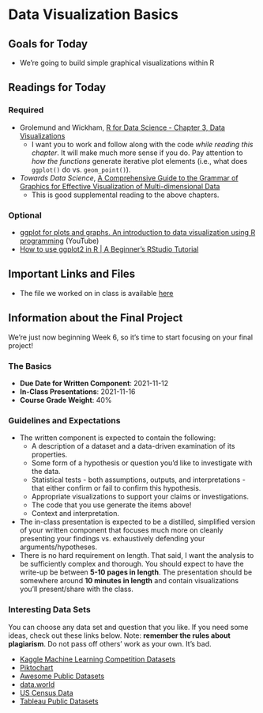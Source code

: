 # Data Visualization Basics

## Goals for Today {-} 

* We're going to build simple graphical visualizations within R

## Readings for Today {-} 

### Required {-}

* Grolemund and Wickham, [R for Data Science - Chapter 3, Data Visualizations](https://r4ds.had.co.nz/data-visualisation.html)
  * I want you to work and follow along with the code *while reading this chapter*. It will make much more sense if you do. Pay attention to *how the functions* generate iterative plot elements (i.e., what does `ggplot()` do vs. `geom_point()`). 
* *Towards Data Science*, [A Comprehensive Guide to the Grammar of Graphics for Effective Visualization of Multi-dimensional Data](https://towardsdatascience.com/a-comprehensive-guide-to-the-grammar-of-graphics-for-effective-visualization-of-multi-dimensional-1f92b4ed4149) 
  * This is good supplemental reading to the above chapters. 


### Optional {-}

* [ggplot for plots and graphs. An introduction to data visualization using R programming](https://www.youtube.com/watch?v=HPJn1CMvtmI) (YouTube)
* [How to use ggplot2 in R | A Beginner's RStudio Tutorial](https://www.youtube.com/watch?v=TgyWeKoK1HA)

## Important Links and Files {-}

* The file we worked on in class is available [here](https://github.com/kylescotshank/applied_data_science/blob/master/Week6_Class2_InClassExamples.R)

## Information about the Final Project {-}

We're just now beginning Week 6, so it's time to start focusing on your final project! 

### The Basics {-}

* **Due Date for Written Component**: 2021-11-12
* **In-Class Presentations**: 2021-11-16
* **Course Grade Weight**: 40% 

### Guidelines and Expectations {-}

* The written component is expected to contain the following: 
  * A description of a dataset and a data-driven examination of its properties. 
  * Some form of a hypothesis or question you'd like to investigate with the data. 
  * Statistical tests - both assumptions, outputs, and interpretations - that either confirm or fail to confirm this hypothesis. 
  * Appropriate visualizations to support your claims or investigations. 
  * The code that you use generate the items above! 
  * Context and interpretation. 
* The in-class presentation is expected to be a distilled, simplified version of your written component that focuses much more on cleanly presenting your findings vs. exhaustively defending your arguments/hypotheses. 
* There is no hard requirement on length. That said, I want the analysis to be sufficiently complex and thorough. You should expect to have the write-up be between **5-10 pages in length**. The presentation should be somewhere around **10 minutes in length** and contain visualizations you'll present/share with the class. 

### Interesting Data Sets{-}

You can choose any data set and question that you like. If you need some ideas, check out these links below. Note: **remember the rules about plagiarism**. Do not pass off others' work as your own. It's bad. 

* [Kaggle Machine Learning Competition Datasets](https://www.kaggle.com/datasets)
* [Piktochart](https://piktochart.com/blog/100-data-sets/) 
* [Awesome Public Datasets](https://github.com/awesomedata/awesome-public-datasets)
* [data.world](https://data.world/) 
* [US Census Data](https://data.census.gov/cedsci/) 
* [Tableau Public Datasets](https://www.tableau.com/learn/articles/free-public-data-sets)

